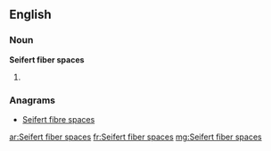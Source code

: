 ==English==

===Noun===
'''Seifert fiber spaces'''

# {{plural of|[[Seifert fiber space]]}}

===Anagrams===
* [[Seifert fibre spaces#English|Seifert fibre spaces]]

[[ar:Seifert fiber spaces]]
[[fr:Seifert fiber spaces]]
[[mg:Seifert fiber spaces]]